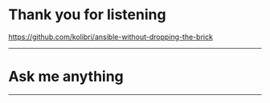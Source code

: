 # Thank you for listening

https://github.com/kolibri/ansible-without-dropping-the-brick

---

# Ask me anything

---

